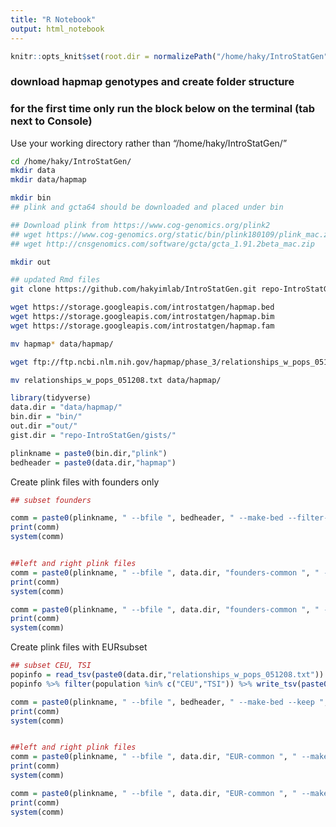 ```yaml
---
title: "R Notebook"
output: html_notebook
---
```



```r

knitr::opts_knit$set(root.dir = normalizePath("/home/haky/IntroStatGen")) 

```

### download hapmap genotypes and create folder structure
### for the first time only run the block below on the terminal (tab next to Console)
Use your working directory rather than "/home/haky/IntroStatGen/"
```bash

cd /home/haky/IntroStatGen/
mkdir data
mkdir data/hapmap

mkdir bin
## plink and gcta64 should be downloaded and placed under bin

## Download plink from https://www.cog-genomics.org/plink2
## wget https://www.cog-genomics.org/static/bin/plink180109/plink_mac.zip
## wget http://cnsgenomics.com/software/gcta/gcta_1.91.2beta_mac.zip

mkdir out

## updated Rmd files
git clone https://github.com/hakyimlab/IntroStatGen.git repo-IntroStatGen

wget https://storage.googleapis.com/introstatgen/hapmap.bed 
wget https://storage.googleapis.com/introstatgen/hapmap.bim 
wget https://storage.googleapis.com/introstatgen/hapmap.fam 

mv hapmap* data/hapmap/

wget ftp://ftp.ncbi.nlm.nih.gov/hapmap/phase_3/relationships_w_pops_051208.txt 

mv relationships_w_pops_051208.txt data/hapmap/

```


```r

library(tidyverse)
data.dir = "data/hapmap/"
bin.dir = "bin/"
out.dir ="out/"
gist.dir = "repo-IntroStatGen/gists/"

plinkname = paste0(bin.dir,"plink")
bedheader = paste0(data.dir,"hapmap")

```

Create plink files with founders only
```r

## subset founders

comm = paste0(plinkname, " --bfile ", bedheader, " --make-bed --filter-founders ", " --maf 0.05 --out ", data.dir, "founders-common")
print(comm)
system(comm)


##left and right plink files
comm = paste0(plinkname, " --bfile ", data.dir, "founders-common ", " --make-bed  --filter-founders ", " --maf 0.05", " --chr 1-8 " , " --out ", data.dir, "founders-common-left")
print(comm)
system(comm)

comm = paste0(plinkname, " --bfile ", data.dir, "founders-common ", " --make-bed  --filter-founders ",  " --maf 0.05", " --chr 9-22 " , " --out ", data.dir, "founders-common-right")
print(comm)
system(comm)

```

Create plink files with EURsubset
```r

## subset CEU, TSI
popinfo = read_tsv(paste0(data.dir,"relationships_w_pops_051208.txt"))
popinfo %>% filter(population %in% c("CEU","TSI")) %>% write_tsv(paste0(data.dir,"EUR.txt"))

comm = paste0(plinkname, " --bfile ", bedheader, " --make-bed --keep ", data.dir,"EUR.txt ", " --maf 0.05 --out ", data.dir, "EUR-common")
print(comm)
system(comm)


##left and right plink files
comm = paste0(plinkname, " --bfile ", data.dir, "EUR-common ", " --make-bed ", " --maf 0.05", " --chr 1-8 " , " --out ", data.dir, "EUR-common-left")
print(comm)
system(comm)

comm = paste0(plinkname, " --bfile ", data.dir, "EUR-common ", " --make-bed ",  " --maf 0.05", " --chr 9-22 " , " --out ", data.dir, "EUR-common-right")
print(comm)
system(comm)

```

